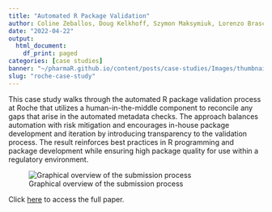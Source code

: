 ```yaml
---
title: "Automated R Package Validation"
author: Coline Zeballos, Doug Kelkhoff, Szymon Maksymiuk, Lorenzo Braschi
date: "2022-04-22"
output:
  html_document:
    df_print: paged
categories: [case studies]
banner: "~/pharmaR.github.io/content/posts/case-studies/Images/thumbnails/roche-case-study.png"
slug: "roche-case-study"
---
```


This case study walks through the automated R package validation process at Roche that utilizes a human-in-the-middle component to reconcile any gaps that arise in the automated metadata checks. The approach balances automation with risk mitigation and encourages in-house package development and iteration by introducing transparency to the validation process. The result reinforces best practices in R programming and package development while ensuring high package quality for use within a regulatory environment.

![Graphical overview of the submission process](Images/roche-case-study/validation-process.PNG)

Click [here](https://github.com/pharmaR/case_studies/blob/fa5e4c82098266fe7516adaa8671a64c9796a0e3/Roche_Rpkg_validation_2022.pdf) to access the full paper.
